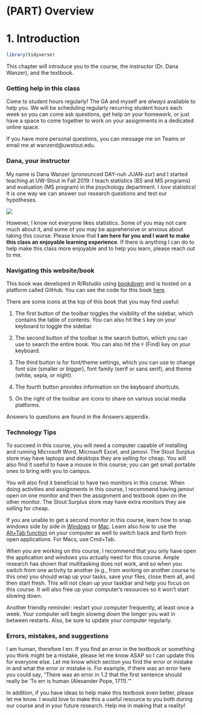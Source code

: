 # (PART) Overview {.unnumbered}

# 1. Introduction

```r
library(tidyverse)
```

This chapter will introduce you to the course, the instructor (Dr. Dana Wanzer), and the textbook.

### Getting help in this class {.unlisted .unnumbered}

Come to student hours regularly! The GA and myself are *always* available to help you. We will be scheduling regularly recurring student hours each week so you can come ask questions, get help on your homework, or just have a space to come together to work on your assignments in a dedicated online space.

If you have more personal questions, you can message me on Teams or email me at wanzerd\@uwstout.edu.

### Dana, your instructor {.unlisted .unnumbered}

My name is Dana Wanzer (pronounced DAY-nuh JUAN-zur) and I started teaching at UW-Stout in Fall 2019. I teach statistics (BS and MS programs) and evaluation (MS program) in the psychology department. I *love* statistics! It is one way we can answer our research questions and test our hypotheses.

![](images/01-intro/cyanide-happiness_statistics.png)

However, I know not everyone likes statistics. Some of you may not care much about it, and some of you may be apprehensive or anxious about taking this course. Please know that **I am here for you and I want to make this class an enjoyable learning experience**. If there is anything I can do to help make this class more enjoyable and to help you learn, please reach out to me.

### Navigating this website/book {.unlisted .unnumbered}

This book was developed in R/Rstudio using [bookdown](https://bookdown.org/yihui/bookdown) and is hosted on a platform called GitHub. You can see the code for this book [here](https://github.com/danawanzer/stats-with-jamovi).

There are some icons at the top of this book that you may find useful:

1.  The first button of the toolbar toggles the visibility of the sidebar, which contains the table of contents. You can also hit the `S` key on your keyboard to toggle the sidebar.

2.  The second button of the toolbar is the search button, which you can use to search the entire book. You can also hit the `F` (Find) key on your keyboard.

3.  The third button is for font/theme settings, which you can use to change font size (smaller or bigger), font family (serif or sans serif), and theme (white, sepia, or night).

4.  The fourth button provides information on the keyboard shortcuts.

5.  On the right of the toolbar are icons to share on various social media platforms.

Answers to questions are found in the Answers appendix.

### Technology Tips {.unlisted .unnumbered}

To succeed in this course, you will need a computer capable of installing and running Microsoft Word, Microsoft Excel, and jamovi. The Stout Surplus store may have laptops and desktops they are selling for cheap. You will also find it useful to have a mouse in this course; you can get small portable ones to bring with you to campus.

You will also find it beneficial to have two monitors in this course. When doing activities and assignments in this course, I recommend having jamovi open on one monitor and then the assignment and textbook open on the other monitor. The Stout Surplus store may have extra monitors they are selling for cheap.

If you are unable to get a second monitor in this course, learn how to snap windows side by side in [Windows](https://support.microsoft.com/en-us/windows/snap-your-windows-885a9b1e-a983-a3b1-16cd-c531795e6241#WindowsVersion=Windows_10) or [Mac](https://support.apple.com/en-us/HT204948). Learn also how to use the [Alt+Tab function](https://www.youtube.com/watch?v=hTqGCs3HPGU) on your computer as well to switch back and forth from open applications. For Macs, use Cmd+Tab.

When you are working on this course, I recommend that you only have open the application and windows you actually need for this course. Ample research has shown that multitasking does not work, and so when you switch from one activity to another (e.g., from working on another course to this one) you should wrap up your tasks, save your files, close them all, and then start fresh. This will not clean up your taskbar and help you focus on this course. It will also free up your computer's resources so it won't start slowing down.

Another friendly reminder: restart your computer frequently, at least once a week. Your computer will begin slowing down the longer you wait in between restarts. Also, be sure to update your computer regularly.

### Errors, mistakes, and suggestions {.unlisted .unnumbered}

I am human, therefore I err. If you find an error in the textbook or something you think might be a mistake, please let me know ASAP so I can update this for everyone else. Let me know which section you find the error or mistake in and what the error or mistake is. For example, if there was an error here you could say, "There was an error in 1.2 that the first sentence should really be 'To err is human (Alexander Pope, 1711).'"

In addition, if you have ideas to help make this textbook even better, please let me know. I would love to make this a useful resource to you both during our course and in your future research. Help me in making that a reality!
